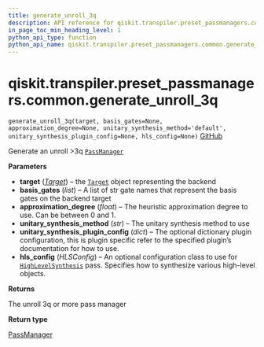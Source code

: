 ```yaml
---
title: generate_unroll_3q
description: API reference for qiskit.transpiler.preset_passmanagers.common.generate_unroll_3q
in_page_toc_min_heading_level: 1
python_api_type: function
python_api_name: qiskit.transpiler.preset_passmanagers.common.generate_unroll_3q
---
```


# qiskit.transpiler.preset\_passmanagers.common.generate\_unroll\_3q

<span id="qiskit.transpiler.preset_passmanagers.common.generate_unroll_3q" />

`generate_unroll_3q(target, basis_gates=None, approximation_degree=None, unitary_synthesis_method='default', unitary_synthesis_plugin_config=None, hls_config=None)` [GitHub](https://github.com/qiskit/qiskit/tree/stable/0.23/qiskit/transpiler/preset_passmanagers/common.py "view source code")

Generate an unroll >3q [`PassManager`](qiskit.transpiler.PassManager "qiskit.transpiler.PassManager")

**Parameters**

*   **target** ([*Target*](qiskit.transpiler.Target "qiskit.transpiler.Target")) – the [`Target`](qiskit.transpiler.Target "qiskit.transpiler.Target") object representing the backend
*   **basis\_gates** (*list*) – A list of str gate names that represent the basis gates on the backend target
*   **approximation\_degree** (*float*) – The heuristic approximation degree to use. Can be between 0 and 1.
*   **unitary\_synthesis\_method** (*str*) – The unitary synthesis method to use
*   **unitary\_synthesis\_plugin\_config** (*dict*) – The optional dictionary plugin configuration, this is plugin specific refer to the specified plugin’s documentation for how to use.
*   **hls\_config** (*HLSConfig*) – An optional configuration class to use for [`HighLevelSynthesis`](qiskit.transpiler.passes.HighLevelSynthesis "qiskit.transpiler.passes.HighLevelSynthesis") pass. Specifies how to synthesize various high-level objects.

**Returns**

The unroll 3q or more pass manager

**Return type**

[PassManager](qiskit.transpiler.PassManager "qiskit.transpiler.PassManager")

